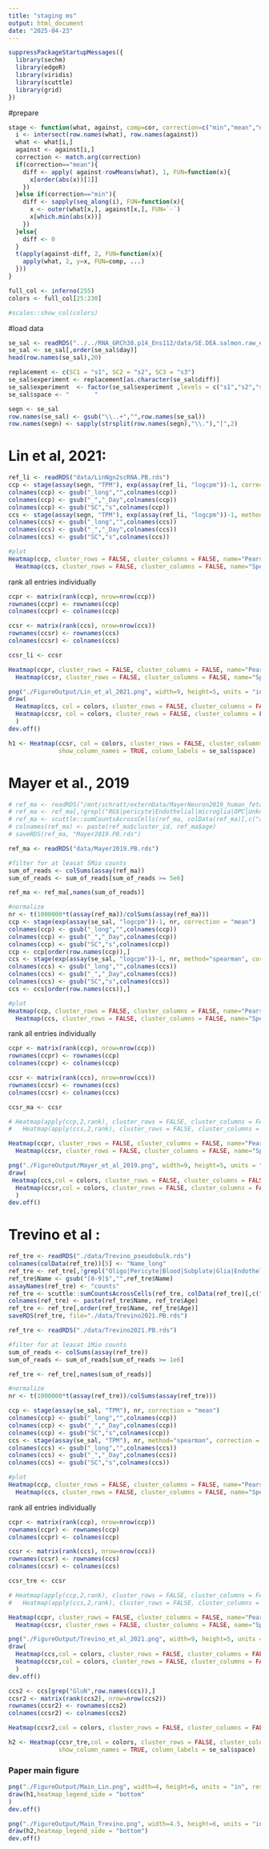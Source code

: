 ```yaml
---
title: "staging ms"
output: html_document
date: "2025-04-23"
---
```


```r
suppressPackageStartupMessages({
  library(sechm)
  library(edgeR)
  library(viridis)
  library(scuttle)
  library(grid)
})
```

#prepare
```r
stage <- function(what, against, comp=cor, correction=c("min","mean","none"), ...){
  i <- intersect(row.names(what), row.names(against))
  what <- what[i,]
  against <- against[i,]
  correction <- match.arg(correction)
  if(correction=="mean"){
    diff <- apply( against-rowMeans(what), 1, FUN=function(x){
      x[order(abs(x))[1]]
    })
  }else if(correction=="min"){
    diff <- sapply(seq_along(i), FUN=function(x){
      x <- outer(what[x,], against[x,], FUN=`-`)
      x[which.min(abs(x))]
    })
  }else{
    diff <- 0
  }
  t(apply(against-diff, 2, FUN=function(x){
    apply(what, 2, y=x, FUN=comp, ...)
  }))
}
```


```r
full_col <- inferno(255)
colors <- full_col[25:230]

#scales::show_col(colors)
```


#load data
```r
se_sal <- readRDS("../../RNA_GRCh38.p14_Ens112/data/SE.DEA.salmon.raw_ens112.rds")
se_sal <- se_sal[,order(se_sal$day)]
head(row.names(se_sal),20)
```


```r
replacement <- c(SC1 = "s1", SC2 = "s2", SC3 = "s3")
se_sal$experiment <- replacement[as.character(se_sal$diff)]
se_sal$experiment  <- factor(se_sal$experiment ,levels = c("s1","s2","s3"))
se_sal$space <- "       "
```

```r
segn <- se_sal
row.names(se_sal) <- gsub("\\..+","",row.names(se_sal))
row.names(segn) <- sapply(strsplit(row.names(segn),"\\."),"[",2)
```



# Lin et al, 2021:

```r
ref_li <- readRDS("data/LinNgn2scRNA.PB.rds")
ccp <- stage(assay(segn, "TPM"), exp(assay(ref_li, "logcpm"))-1, correction = "mean")
colnames(ccp) <- gsub("_long","",colnames(ccp))
colnames(ccp) <- gsub("_","_Day",colnames(ccp))
colnames(ccp) <- gsub("SC","s",colnames(ccp))
ccs <- stage(assay(segn, "TPM"), exp(assay(ref_li, "logcpm"))-1, method="spearman", correction = "mean")
colnames(ccs) <- gsub("_long","",colnames(ccs))
colnames(ccs) <- gsub("_","_Day",colnames(ccs))
colnames(ccs) <- gsub("SC","s",colnames(ccs))

#plot
Heatmap(ccp, cluster_rows = FALSE, cluster_columns = FALSE, name="Pearson", column_title="Pearson correlation", row_title="Lin et al., Stem Cell Rep. 2021") + 
  Heatmap(ccs, cluster_rows = FALSE, cluster_columns = FALSE, name="Spearman", column_title="Spearman correlation")
```



rank all entries individually
```r
ccpr <- matrix(rank(ccp), nrow=nrow(ccp))
rownames(ccpr) <- rownames(ccp)
colnames(ccpr) <- colnames(ccp)

ccsr <- matrix(rank(ccs), nrow=nrow(ccs))
rownames(ccsr) <- rownames(ccs)
colnames(ccsr) <- colnames(ccs)

ccsr_li <- ccsr

Heatmap(ccpr, cluster_rows = FALSE, cluster_columns = FALSE, name="Pearson rank", column_title="Pearson correlation rank", row_title="Lin et al., Stem Cell Rep. 2021") + 
  Heatmap(ccsr, cluster_rows = FALSE, cluster_columns = FALSE, name="Spearman rank", column_title="Spearman correlation rank", row_names_gp=gpar(fontsize=10))
```

```r
png("./FigureOutput/Lin_et_al_2021.png", width=9, height=5, units = "in", res=300)
draw(
  Heatmap(ccs, col = colors, cluster_rows = FALSE, cluster_columns = FALSE, name="Spearman", column_title="Spearman correlation", row_title="Lin et al., Stem Cell Rep. 2021") + 
  Heatmap(ccsr, col = colors, cluster_rows = FALSE, cluster_columns = FALSE, name="Spearman rank", column_title="Spearman correlation rank", row_names_gp=gpar(fontsize=10))
  )
dev.off()
```

```r
h1 <- Heatmap(ccsr, col = colors, cluster_rows = FALSE, cluster_columns = FALSE, name="Spearman rank", column_title="Spearman correlation rank", row_names_gp=gpar(fontsize=10), row_title="Lin et al., Stem Cell Rep. 2021", heatmap_legend_param = list(direction = "horizontal"),
              show_column_names = TRUE, column_labels = se_sal$space)
```


# Mayer et al., 2019
```r
# ref_ma <- readRDS("/mnt/schratt/externData/MayerNeuron2019_human_fetal_neocortex.SCE.rds")
# ref_ma <- ref_ma[,!grepl("RG$|pericyte|Endothelial|microglia|OPC|Unknown|TWIST1|IPC",ref_ma$cluster_id)]
# ref_ma <- scuttle::sumCountsAcrossCells(ref_ma, colData(ref_ma)[,c("age","cluster_id")])
# colnames(ref_ma) <- paste(ref_ma$cluster_id, ref_ma$age)
# saveRDS(ref_ma, "Mayer2019.PB.rds")
```

```r
ref_ma <- readRDS("data/Mayer2019.PB.rds")

#filter for at leasat 5Mio counts
sum_of_reads <- colSums(assay(ref_ma))
sum_of_reads <- sum_of_reads[sum_of_reads >= 5e6]

ref_ma <- ref_ma[,names(sum_of_reads)]

#normalize
nr <- t(1000000*t(assay(ref_ma))/colSums(assay(ref_ma)))
ccp <- stage(exp(assay(se_sal, "logcpm"))-1, nr, correction = "mean")
colnames(ccp) <- gsub("_long","",colnames(ccp))
colnames(ccp) <- gsub("_","_Day",colnames(ccp))
colnames(ccp) <- gsub("SC","s",colnames(ccp))
ccp <- ccp[order(row.names(ccp)),]
ccs <- stage(exp(assay(se_sal, "logcpm"))-1, nr, method="spearman", correction = "mean")
colnames(ccs) <- gsub("_long","",colnames(ccs))
colnames(ccs) <- gsub("_","_Day",colnames(ccs))
colnames(ccs) <- gsub("SC","s",colnames(ccs))
ccs <- ccs[order(row.names(ccs)),]

#plot
Heatmap(ccp, cluster_rows = FALSE, cluster_columns = FALSE, name="Pearson", column_title="Pearson correlation", row_title="Mayer et al., Neuron 2019") + 
  Heatmap(ccs, cluster_rows = FALSE, cluster_columns = FALSE, name="Spearman", column_title="Spearman correlation", row_names_gp=gpar(fontsize=10))
```


rank all entries individually
```r
ccpr <- matrix(rank(ccp), nrow=nrow(ccp))
rownames(ccpr) <- rownames(ccp)
colnames(ccpr) <- colnames(ccp)

ccsr <- matrix(rank(ccs), nrow=nrow(ccs))
rownames(ccsr) <- rownames(ccs)
colnames(ccsr) <- colnames(ccs)

ccsr_ma <- ccsr

# Heatmap(apply(ccp,2,rank), cluster_rows = FALSE, cluster_columns = FALSE, name="Pearson", column_title="Pearson correlation", row_title="Trevino et al., 2021") + 
#   Heatmap(apply(ccs,2,rank), cluster_rows = FALSE, cluster_columns = FALSE, name="Spearman", column_title="Spearman correlation", row_names_gp=gpar(fontsize=10))

Heatmap(ccpr, cluster_rows = FALSE, cluster_columns = FALSE, name="Pearson rank", column_title="Pearson correlation rank", row_title="Mayer et al., Neuron 2019") + 
  Heatmap(ccsr, cluster_rows = FALSE, cluster_columns = FALSE, name="Spearman rank", column_title="Spearman correlation rank", row_names_gp=gpar(fontsize=10))
```


```r
png("./FigureOutput/Mayer_et_al_2019.png", width=9, height=5, units = "in", res=300)
draw(
 Heatmap(ccs,col = colors, cluster_rows = FALSE, cluster_columns = FALSE, name="Spearman", column_title="Spearman correlation", row_title="Mayer et al., Neuron 2019") + 
  Heatmap(ccsr,col = colors, cluster_rows = FALSE, cluster_columns = FALSE, name="Spearman rank", column_title="Spearman correlation rank", row_names_gp=gpar(fontsize=10))
  )
dev.off()
```


# Trevino et al :

```r
ref_tre <- readRDS("./data/Trevino_pseudobulk.rds")
colnames(colData(ref_tre))[5] <- "Name_long"
ref_tre <- ref_tre[,!grepl("Oligo|Pericyte|Blood|Subplate|Glia|Endothelial|Vascular|Microglia",ref_tre$Name_long)]
ref_tre$Name <- gsub("[0-9]$","",ref_tre$Name)
assayNames(ref_tre) <- "counts"
ref_tre <- scuttle::sumCountsAcrossCells(ref_tre, colData(ref_tre)[,c("Name","Age")])
colnames(ref_tre) <- paste(ref_tre$Name, ref_tre$Age)
ref_tre <- ref_tre[,order(ref_tre$Name, ref_tre$Age)]
saveRDS(ref_tre, file="./data/Trevino2021.PB.rds")
```



```r
ref_tre <- readRDS("./data/Trevino2021.PB.rds")

#filter for at leasat 1Mio counts
sum_of_reads <- colSums(assay(ref_tre))
sum_of_reads <- sum_of_reads[sum_of_reads >= 1e6]

ref_tre <- ref_tre[,names(sum_of_reads)]

#normalize
nr <- t(1000000*t(assay(ref_tre))/colSums(assay(ref_tre)))

ccp <- stage(assay(se_sal, "TPM"), nr, correction = "mean")
colnames(ccp) <- gsub("_long","",colnames(ccp))
colnames(ccp) <- gsub("_","_Day",colnames(ccp))
colnames(ccp) <- gsub("SC","s",colnames(ccp))
ccs <- stage(assay(se_sal, "TPM"), nr, method="spearman", correction = "mean")
colnames(ccs) <- gsub("_long","",colnames(ccs))
colnames(ccs) <- gsub("_","_Day",colnames(ccs))
colnames(ccs) <- gsub("SC","s",colnames(ccs))

#plot
Heatmap(ccp, cluster_rows = FALSE, cluster_columns = FALSE, name="Pearson", column_title="Pearson correlation", row_title="Trevino et al., 2021") + 
  Heatmap(ccs, cluster_rows = FALSE, cluster_columns = FALSE, name="Spearman", column_title="Spearman correlation", row_names_gp=gpar(fontsize=10))
```


rank all entries individually
```r
ccpr <- matrix(rank(ccp), nrow=nrow(ccp))
rownames(ccpr) <- rownames(ccp)
colnames(ccpr) <- colnames(ccp)

ccsr <- matrix(rank(ccs), nrow=nrow(ccs))
rownames(ccsr) <- rownames(ccs)
colnames(ccsr) <- colnames(ccs)

ccsr_tre <- ccsr

# Heatmap(apply(ccp,2,rank), cluster_rows = FALSE, cluster_columns = FALSE, name="Pearson", column_title="Pearson correlation", row_title="Trevino et al., 2021") + 
#   Heatmap(apply(ccs,2,rank), cluster_rows = FALSE, cluster_columns = FALSE, name="Spearman", column_title="Spearman correlation", row_names_gp=gpar(fontsize=10))

Heatmap(ccpr, cluster_rows = FALSE, cluster_columns = FALSE, name="Pearson rank", column_title="Pearson correlation", row_title="Trevino et al., 2021") + 
  Heatmap(ccsr, cluster_rows = FALSE, cluster_columns = FALSE, name="Spearman rank", column_title="Spearman correlation rank", row_names_gp=gpar(fontsize=10))
```



```r
png("./FigureOutput/Trevino_et_al_2021.png", width=9, height=5, units = "in", res=300)
draw(
  Heatmap(ccs,col = colors, cluster_rows = FALSE, cluster_columns = FALSE, name="Spearman", column_title="Spearman correlation", row_title="Trevino et al., Cell, 2021") +
  Heatmap(ccsr,col = colors, cluster_rows = FALSE, cluster_columns = FALSE, name="Spearman rank", column_title="Spearman correlation rank", row_names_gp=gpar(fontsize=10))
  )
dev.off()
```

```r
ccs2 <- ccs[grep("GluN",row.names(ccs)),]
ccsr2 <- matrix(rank(ccs2), nrow=nrow(ccs2))
rownames(ccsr2) <- rownames(ccs2)
colnames(ccsr2) <- colnames(ccs2)

Heatmap(ccsr2,col = colors, cluster_rows = FALSE, cluster_columns = FALSE, name="Spearman rank", column_title="Spearman correlation rank", row_names_gp=gpar(fontsize=10))
```




```r
h2 <- Heatmap(ccsr_tre,col = colors, cluster_rows = FALSE, cluster_columns = FALSE, name="Spearman rank", column_title="Spearman correlation rank", row_names_gp=gpar(fontsize=10), row_title= "Trevino et al., Cell, 2021", heatmap_legend_param = list(direction = "horizontal"),
              show_column_names = TRUE, column_labels = se_sal$space)
```


### Paper main figure
```r
png("./FigureOutput/Main_Lin.png", width=4, height=6, units = "in", res=300)
draw(h1,heatmap_legend_side = "bottom"
)
dev.off()

png("./FigureOutput/Main_Trevino.png", width=4.5, height=6, units = "in", res=300)
draw(h2,heatmap_legend_side = "bottom")
dev.off()
```
